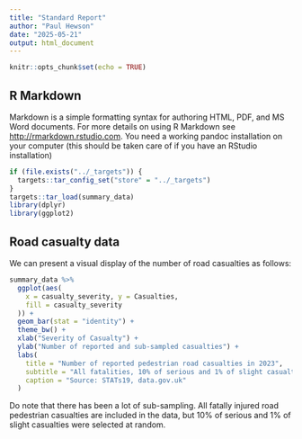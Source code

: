 ```yaml
---
title: "Standard Report"
author: "Paul Hewson"
date: "2025-05-21"
output: html_document
---
```


```r
knitr::opts_chunk$set(echo = TRUE)
```

## R Markdown
 
Markdown is a simple formatting syntax for authoring HTML, PDF, and MS Word documents. For more details on using R Markdown see <http://rmarkdown.rstudio.com>.
You need a working pandoc installation on your computer (this should be taken care of if you have an RStudio installation)


```r
if (file.exists("../_targets")) {
  targets::tar_config_set("store" = "../_targets")
}
targets::tar_load(summary_data)
library(dplyr)
library(ggplot2)
```

## Road casualty data

We can present a visual display of the number of road casualties as follows:

```r
summary_data %>%
  ggplot(aes(
    x = casualty_severity, y = Casualties,
    fill = casualty_severity
  )) +
  geom_bar(stat = "identity") +
  theme_bw() +
  xlab("Severity of Casualty") +
  ylab("Number of reported and sub-sampled casualties") +
  labs(
    title = "Number of reported pedestrian road casualties in 2023",
    subtitle = "All fatalities, 10% of serious and 1% of slight casualties",
    caption = "Source: STATs19, data.gov.uk"
  )
```

Do note that there has been a lot of sub-sampling. All fatally injured road pedestrian casualties are included in the data, but 10% of serious and 1% of slight casualties were selected at random.
